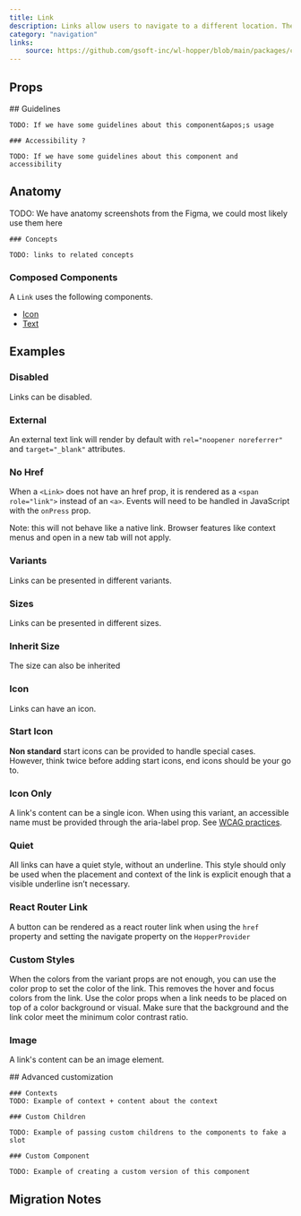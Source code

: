 ```yaml
---
title: Link
description: Links allow users to navigate to a different location. They can be presented inline inside a paragraph, as standalone text or as an image.
category: "navigation"
links:
    source: https://github.com/gsoft-inc/wl-hopper/blob/main/packages/components/src/Link/src/Link.tsx
---
```


<Example src="Link/docs/preview" isOpen />

## Props

<PropTable component="Link" />

<FeatureFlag flag="next">
    ## Guidelines

    TODO: If we have some guidelines about this component&apos;s usage

    ### Accessibility ?

    TODO: If we have some guidelines about this component and accessibility
</FeatureFlag>

## Anatomy

<FeatureFlag flag="rc">
    TODO: We have anatomy screenshots from the Figma, we could most likely use them here

    ### Concepts

    TODO: links to related concepts
</FeatureFlag>

### Composed Components

A `Link` uses the following components.

- [Icon](./Icon)
- [Text](./Text)

## Examples

### Disabled

Links can be disabled.

<Example src="Link/docs/disabled" />

### External

An external text link will render by default with `rel="noopener noreferrer"` and `target="_blank"` attributes.

<Example src="Link/docs/external" />

### No Href

When a `<Link>` does not have an href prop, it is rendered as a `<span role="link">` instead of an `<a>`. Events will need to be handled in JavaScript with the `onPress` prop.

Note: this will not behave like a native link. Browser features like context menus and open in a new tab will not apply.

<Example src="Link/docs/noHref" />

### Variants

Links can be presented in different variants.

<Example src="Link/docs/variants" />

### Sizes

Links can be presented in different sizes.

<Example src="Link/docs/size" />

### Inherit Size

The size can also be inherited

<Example src="Link/docs/inheritSize" />

### Icon

Links can have an icon.

<Example src="Link/docs/icon" />

### Start Icon

**Non standard** start icons can be provided to handle special cases. However, think twice before adding start icons, end icons should be your go to.

<Example src="Link/docs/startIcon" />

### Icon Only

A link's content can be a single icon. When using this variant, an accessible name must be provided through the aria-label prop. See [WCAG practices](https://www.w3.org/TR/WCAG20-TECHS/ARIA6.html).

<Example src="Link/docs/iconOnly" />

### Quiet

All links can have a quiet style, without an underline. This style should only be used when the placement and context of the link is explicit enough that a visible underline isn’t necessary.

<Example src="Link/docs/quiet" />

### React Router Link

A button can be rendered as a react router link when using the `href` property and setting the navigate property on the `HopperProvider`

<Example src="Link/docs/reactRouterLink" />

### Custom Styles

When the colors from the variant props are not enough, you can use the color prop to set the color of the link. This removes the hover and focus colors from the link. Use the color props when a link needs to be placed on top of a color background or visual. Make sure that the background and the link color meet the minimum color contrast ratio.

<Example src="Link/docs/staticColor" />

### Image

A link's content can be an image element.

<Example src="Link/docs/image" />

<FeatureFlag flag="next">
    ## Advanced customization

    ### Contexts
    TODO: Example of context + content about the context

    ### Custom Children

    TODO: Example of passing custom childrens to the components to fake a slot

    ### Custom Component

    TODO: Example of creating a custom version of this component
</FeatureFlag>

## Migration Notes
<MigrateGuide src="Link/docs/migration-notes" />
